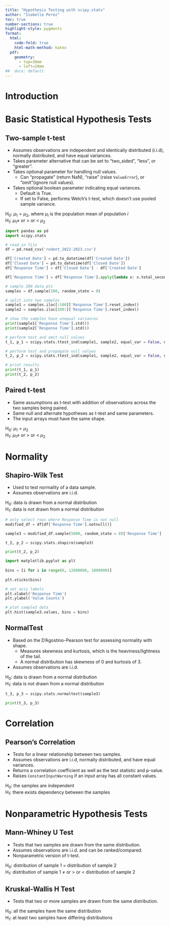 ```yaml
---
title: "Hypothesis Testing with scipy.stats"
author: "Isabelle Perez"
toc: true
number-sections: true
highlight-style: pygments
format: 
  html: 
    code-fold: true
    html-math-method: katex
  pdf: 
    geometry: 
      - top=30mm
      - left=20mm
##  docx: default
--- 
```

# Introduction 

# Basic Statistical Hypothesis Tests 
## Two-sample t-test 
* Assumes observations are independent and identically distributed (i.i.d), 
normally distributed, and have equal variances. 
* Takes parameter alternative that can be set to "two_sided", "less", or "greater". 
* Takes optional parameter for handling null values. 
  + Can "propagate" (return NaN), "raise" (raise `ValueError`), or "omit"(ignore null values). 
* Takes optional boolean parameter indicating equal variances. 
  + Default is True.  
  + If set to False, performs Welch's t-test, which doesn't use pooled sample variance. 

| H~0~: $\mu_1 = \mu_2$, where $\mu_i$ is the population mean of population $i$  
| H~1~: $\mu_1 \neq$ or $>$ or $<$ $\mu_2$ 

```python
import pandas as pd  
import scipy.stats  

# read in file 
df = pd.read_csv('rodent_2022-2023.csv')  

df['Created Date'] = pd.to_datetime(df['Created Date'])
df['Closed Date'] = pd.to_datetime(df['Closed Date'])
df['Response Time'] = df['Closed Date'] - df['Created Date']

df['Response Time'] = df['Response Time'].apply(lambda x: x.total_seconds()) 

# sample 200 data pts 
samples = df.sample(200, random_state = 0)

# split into two samples 
sample1 = samples.iloc[:100]['Response Time'].reset_index()
sample2 = samples.iloc[100:]['Response Time'].reset_index() 

# show the samples have unequal variances
print(sample1['Response Time'].std())
print(sample2['Response Time'].std())

# perform test and omit null values
t_1, p_1 = scipy.stats.ttest_ind(sample1, sample2, equal_var = False, nan_policy = 'omit')

# perform test and propagate null values
t_2, p_2 = scipy.stats.ttest_ind(sample1, sample2, equal_var = False, nan_policy = 'propagate')

# print results 
print(t_1, p_1)
print(t_2, p_2)
```  

## Paired t-test 
* Same assumptions as t-test with addition of observations across the two samples being 
paired. 
* Same null and alternate hypotheses as t-test and same parameters.  
* The input arrays must have the same shape. 

| H~0~: $\mu_1 = \mu_2$
| H~1~: $\mu_1 \neq$ or $>$ or $<$ $\mu_2$   

# Normality 
## Shapiro-Wilk Test 
* Used to test normality of a data sample.
* Assumes observations are i.i.d. 

| H~0~: data is drawn from a normal distribution  
| H~1~: data is not drawn from a normal distribution   

```python
# only select rows where Response Time is not null 
modified_df = df[df['Response Time'].notnull()] 

sample3 = modified_df.sample(5000, random_state = 0)['Response Time'] 

t_2, p_2 = scipy.stats.shapiro(sample3)

print(t_2, p_2)  
```  

```python
import matplotlib.pyplot as plt 
 
bins = [i for i in range(0, 12600000, 1000000)]
 
plt.xticks(bins)

# set axis labels 
plt.xlabel('Response Time') 
plt.ylabel('Value Counts')

# plot sample3 data 
plt.hist(sample3.values, bins = bins) 
``` 

## NormalTest 
* Based on the D'Agostino-Pearson test for assessing normality with shape. 
  + Measures skewness and kurtosis, which is the heaviness/lightness of the tail. 
  + A normal distribution has skewness of $0$ and kurtosis of $3$.  
* Assumes observations are i.i.d. 

| H~0~: data is drawn from a normal distribution  
| H~1~: data is not drawn from a normal distribution   

```python
t_3, p_3 = scipy.stats.normaltest(sample3)

print(t_3, p_3) 
``` 

# Correlation   
## Pearson's Correlation 
* Tests for a linear relationship between two samples.
* Assumes observations are i.i.d, normally distributed, and have equal variances.  
* Returns a correlation coefficient as well as the test statistic and p-value. 
* Raises `ConstantInputWarning` if an input array has all constant values.   

| H~0~: the samples are independent 
| H~1~: there exists dependency between the samples 

# Nonparametric Hypothesis Tests   
## Mann-Whiney U Test 
* Tests that two samples are drawn from the same distribution. 
* Assumes observations are i.i.d. and can be ranked/compared. 
* Nonparametric version of t-test.  

| H~0~: distribution of sample 1 $=$ distribution of sample 2
| H~1~: distribution of sample 1 $\neq$ or $>$ or $<$ distribution of sample 2  

## Kruskal-Wallis H Test 
* Tests that two or more samples are drawn from the same distribution. 

| H~0~: all the samples have the same distribution 
| H~1~: at least two samples have differing distributions  